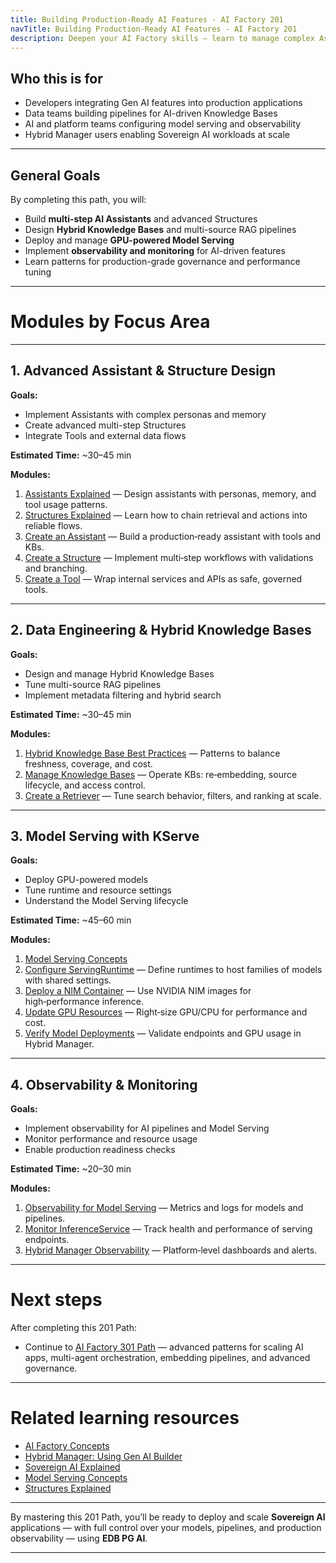 ```yaml
---
title: Building Production-Ready AI Features - AI Factory 201
navTitle: Building Production-Ready AI Features - AI Factory 201
description: Deepen your AI Factory skills — learn to manage complex Assistants, advanced data pipelines, and model serving.
---
```


## Who this is for

-   Developers integrating Gen AI features into production applications
-   Data teams building pipelines for AI-driven Knowledge Bases
-   AI and platform teams configuring model serving and observability
-   Hybrid Manager users enabling Sovereign AI workloads at scale

* * *

## General Goals

By completing this path, you will:

-   Build **multi-step AI Assistants** and advanced Structures
-   Design **Hybrid Knowledge Bases** and multi-source RAG pipelines
-   Deploy and manage **GPU-powered Model Serving**
-   Implement **observability and monitoring** for AI-driven features
-   Learn patterns for production-grade governance and performance tuning

* * *

# Modules by Focus Area

* * *

## 1. Advanced Assistant & Structure Design

**Goals:**

-   Implement Assistants with complex personas and memory
-   Create advanced multi-step Structures
-   Integrate Tools and external data flows

**Estimated Time:** ~30–45 min

**Modules:**

1.  [Assistants Explained](/edb-postgres-ai/1.3/ai-factory/gen-ai/assistants/assistants-explained/) — Design assistants with personas, memory, and tool usage patterns.
2.  [Structures Explained](/edb-postgres-ai/1.3/ai-factory/gen-ai/structures/structures-explained/) — Learn how to chain retrieval and actions into reliable flows.
3.  [Create an Assistant](/edb-postgres-ai/1.3/ai-factory/gen-ai/assistants/create-assistant/) — Build a production‑ready assistant with tools and KBs.
4.  [Create a Structure](/edb-postgres-ai/1.3/ai-factory/gen-ai/structures/create-structure/) — Implement multi‑step workflows with validations and branching.
5.  [Create a Tool](/edb-postgres-ai/1.3/ai-factory/gen-ai/tools/create-tool/) — Wrap internal services and APIs as safe, governed tools.

* * *

## 2. Data Engineering & Hybrid Knowledge Bases

**Goals:**

-   Design and manage Hybrid Knowledge Bases
-   Tune multi-source RAG pipelines
-   Implement metadata filtering and hybrid search

**Estimated Time:** ~30–45 min

**Modules:**

1.  [Hybrid Knowledge Base Best Practices](/edb-postgres-ai/1.3/ai-factory/gen-ai/libraries/hybrid-kb-best-practices/) — Patterns to balance freshness, coverage, and cost.
2.  [Manage Knowledge Bases](/edb-postgres-ai/1.3/ai-factory/gen-ai/libraries/manage-knowledge-base/) — Operate KBs: re‑embedding, source lifecycle, and access control.
3.  [Create a Retriever](/edb-postgres-ai/1.3/ai-factory/gen-ai/structures/create-retriever/) — Tune search behavior, filters, and ranking at scale.

* * *

## 3. Model Serving with KServe

**Goals:**

-   Deploy GPU-powered models
-   Tune runtime and resource settings
-   Understand the Model Serving lifecycle

**Estimated Time:** ~45–60 min

**Modules:**

1.  [Model Serving Concepts](/edb-postgres-ai/1.3/ai-factory/model/model-serving-concepts/)
2.  [Configure ServingRuntime](/edb-postgres-ai/1.3/ai-factory/model/configure-servingruntime/) — Define runtimes to host families of models with shared settings.
3.  [Deploy a NIM Container](/edb-postgres-ai/1.3/ai-factory/model/deploy-nim-container/) — Use NVIDIA NIM images for high‑performance inference.
4.  [Update GPU Resources](/edb-postgres-ai/1.3/ai-factory/model/update-gpu-resources/) — Right‑size GPU/CPU for performance and cost.
5.  [Verify Model Deployments](/edb-postgres-ai/latest/hybrid-manager/ai-factory/model/verify-models/) — Validate endpoints and GPU usage in Hybrid Manager.

* * *

## 4. Observability & Monitoring

**Goals:**

-   Implement observability for AI pipelines and Model Serving
-   Monitor performance and resource usage
-   Enable production readiness checks

**Estimated Time:** ~20–30 min

**Modules:**

1.  [Observability for Model Serving](/edb-postgres-ai/1.3/ai-factory/model/observability/) — Metrics and logs for models and pipelines.
2.  [Monitor InferenceService](/edb-postgres-ai/1.3/ai-factory/model/monitor-inferenceservice/) — Track health and performance of serving endpoints.
3.  [Hybrid Manager Observability](/edb-postgres-ai/latest/hybrid-manager/ai-factory/model/serving/) — Platform‑level dashboards and alerts.

* * *

# Next steps

After completing this 201 Path:

-   Continue to [AI Factory 301 Path](/edb-postgres-ai/1.3/ai-factory/301) — advanced patterns for scaling AI apps, multi-agent orchestration, embedding pipelines, and advanced governance.

* * *

# Related learning resources

-   [AI Factory Concepts](/edb-postgres-ai/1.3/ai-factory/ai-factory-concepts/)
-   [Hybrid Manager: Using Gen AI Builder](/edb-postgres-ai/latest/hybrid-manager/ai-factory/gen-ai/builder/)
-   [Sovereign AI Explained](/edb-postgres-ai/1.3/ai-factory/gen-ai/sovereign-ai/)
-   [Model Serving Concepts](/edb-postgres-ai/1.3/ai-factory/model/model-serving-concepts/)
-   [Structures Explained](/edb-postgres-ai/1.3/ai-factory/gen-ai/structures/structures-explained/)

* * *

By mastering this 201 Path, you’ll be ready to deploy and scale **Sovereign AI** applications — with full control over your models, pipelines, and production observability — using **EDB PG AI**.

* * *
